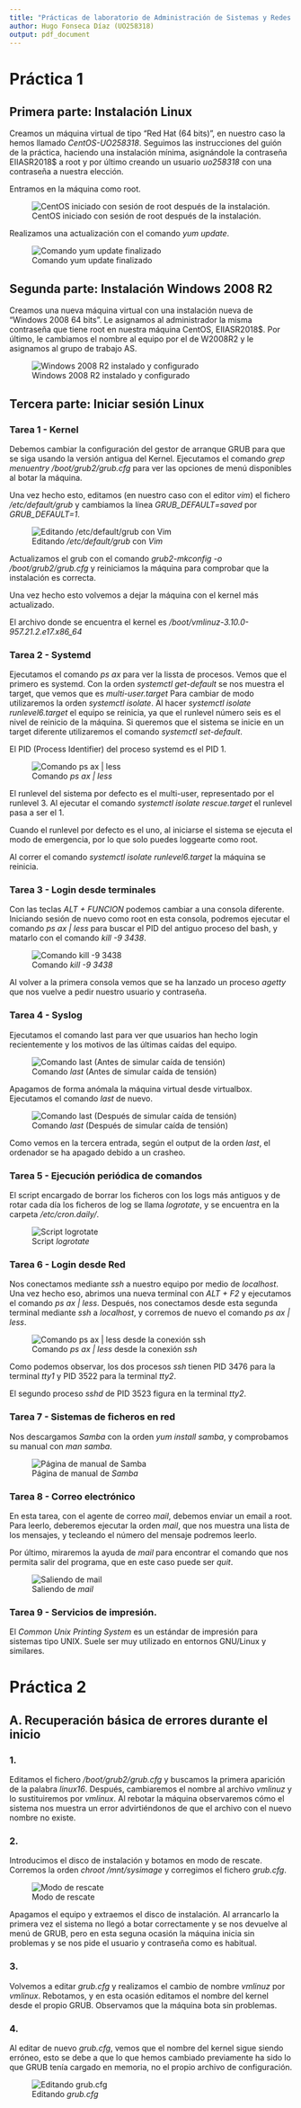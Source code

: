 ```yaml
---
title: "Prácticas de laboratorio de Administración de Sistemas y Redes - UO258318"
author: Hugo Fonseca Díaz (UO258318)
output: pdf_document
---
```


# Práctica 1

## Primera parte: Instalación Linux

Creamos un máquina virtual de tipo "Red Hat (64 bits)", en nuestro caso la hemos llamado *CentOS-UO258318*.
Seguimos las instrucciones del guión de la práctica, haciendo una instalación mínima, asignándole la contraseña EIIASR2018$ a root y por último creando un usuario *uo258318* con una contraseña a nuestra elección.

Entramos en la máquina como root.

![CentOS iniciado con sesión de root después de la instalación.](screenshots/screenshot-01-centOS_after_install.png)

Realizamos una actualización con el comando *yum update*.

![Comando yum update finalizado](screenshots/screenshot-02-yum_update.png)


## Segunda parte: Instalación Windows 2008 R2

Creamos una nueva máquina virtual con una instalación nueva de "Windows 2008 64 bits". Le asignamos al administrador la misma contraseña que tiene root en nuestra máquina CentOS, EIIASR2018$. Por último, le cambiamos el nombre al equipo por el de W2008R2 y le asignamos al grupo de trabajo AS.

![Windows 2008 R2 instalado y configurado](screenshots/screenshot-12-winstall.png)


## Tercera parte: Iniciar sesión Linux

### Tarea 1 - Kernel

Debemos cambiar la configuración del gestor de arranque GRUB para que se siga usando la versión antigua del Kernel.
Ejecutamos el comando *grep menuentry /boot/grub2/grub.cfg* para ver las opciones de menú disponibles al botar la máquina.

Una vez hecho esto, editamos (en nuestro caso con el editor *vim*) el fichero */etc/default/grub* y cambiamos la línea *GRUB_DEFAULT=saved* por *GRUB_DEFAULT=1*.

![Editando */etc/default/grub* con *Vim*](screenshots/screenshot-03-vim_grub.png)

Actualizamos el grub con el comando *grub2-mkconfig -o /boot/grub2/grub.cfg* y reiniciamos la máquina para comprobar que la instalación es correcta.

Una vez hecho esto volvemos a dejar la máquina con el kernel más actualizado.

El archivo donde se encuentra el kernel es */boot/vmlinuz-3.10.0-957.21.2.e17.x86_64*

### Tarea 2 - Systemd

Ejecutamos el comando *ps ax* para ver la lissta de procesos. Vemos que el primero es systemd.
Con la orden *systemctl get-default* se nos muestra el target, que vemos que es *multi-user.target*
Para cambiar de modo utilizaremos la orden *systemctl isolate*.
Al hacer *systemctl isolate runlevel6.target* el equipo se reinicia, ya que el runlevel número seis es el nivel de reinicio de la máquina.
Si queremos que el sistema se inicie en un target diferente utilizaremos el comando *systemctl set-default*.

El PID (Process Identifier) del proceso systemd es el PID 1.

![Comando *ps ax | less*](screenshots/screenshot-04-ps_ax.png)

El runlevel del sistema por defecto es el multi-user, representado por el runlevel 3. Al ejecutar el comando *systemctl isolate rescue.target* el runlevel pasa a ser el 1.

Cuando el runlevel por defecto es el uno, al iniciarse el sistema se ejecuta el modo de emergencia, por lo que solo puedes loggearte como root.

Al correr el comando *systemctl isolate runlevel6.target* la máquina se reinicia.

### Tarea 3 - Login desde terminales

Con las teclas *ALT + FUNCION* podemos cambiar a una consola diferente. Iniciando sesión de nuevo como root en esta consola, podremos ejecutar el comando *ps ax | less* para buscar el PID del antiguo proceso del bash, y matarlo con el comando *kill -9 3438*.

![Comando *kill -9 3438*](screenshots/screenshot-05-kill_9.png)

Al volver a la primera consola vemos que se ha lanzado un proceso *agetty* que nos vuelve a pedir nuestro usuario y contraseña.

### Tarea 4 - Syslog

Ejecutamos el comando last para ver que usuarios han hecho login recientemente y los motivos de las últimas caídas del equipo.

![Comando *last* (Antes de simular caída de tensión)](screenshots/screenshot-06-last.png)

Apagamos de forma anómala la máquina virtual desde virtualbox. Ejecutamos el comando *last* de nuevo.

![Comando *last* (Después de simular caída de tensión)](screenshots/screenshot-07-crash.png)

Como vemos en la tercera entrada, según el output de la orden *last*, el ordenador se ha apagado debido a un crasheo.

### Tarea 5 - Ejecución periódica de comandos

El script encargado de borrar los ficheros con los logs más antiguos y de rotar cada día los ficheros de log se llama *logrotate*, y se encuentra en la carpeta */etc/cron.daily/*.

![Script *logrotate*](screenshots/screenshot-08-logrotate.png)

### Tarea 6 - Login desde Red

Nos conectamos mediante *ssh* a nuestro equipo por medio de *localhost*.
Una vez hecho eso, abrimos una nueva terminal con *ALT + F2* y ejecutamos el comando *ps ax | less*. Después, nos conectamos desde esta segunda terminal mediante *ssh* a *localhost*, y corremos de nuevo el comando *ps ax | less*.

![Comando *ps ax | less* desde la conexión *ssh*](screenshots/screenshot-09-ssh_madness.png)

Como podemos observar, los dos procesos *ssh* tienen PID 3476 para la terminal *tty1* y PID 3522 para la terminal *tty2*. 

El segundo proceso *sshd* de PID 3523 figura en la terminal *tty2*.

### Tarea 7 - Sistemas de ficheros en red

Nos descargamos *Samba* con la orden *yum install samba*, y comprobamos su manual con *man samba*.

![Página de manual de *Samba*](screenshots/screenshot-10-man_samba.png)

### Tarea 8 - Correo electrónico

En esta tarea, con el agente de correo *mail*, debemos enviar un email a root.
Para leerlo, deberemos ejecutar la orden *mail*, que nos muestra una lista de los mensajes, y tecleando el número del mensaje podremos leerlo.

Por último, miraremos la ayuda de *mail* para encontrar el comando que nos permita salir del programa, que en este caso puede ser *quit*.

![Saliendo de *mail*](screenshots/screenshot-11-mail.png)

### Tarea 9 - Servicios de impresión.

El *Common Unix Printing System* es un estándar de impresión para sistemas tipo UNIX. Suele ser muy utilizado en entornos GNU/Linux y similares.



# Práctica 2

## A. Recuperación básica de errores durante el inicio

### 1.

Editamos el fichero */boot/grub2/grub.cfg* y buscamos la primera aparición de la palabra *linux16*. Después, cambiaremos el nombre al archivo *vmlinuz* y lo sustituiremos por *vmlinux*. Al rebotar la máquina observaremos cómo el sistema nos muestra un error advirtiéndonos de que el archivo con el nuevo nombre no existe.

### 2.

Introducimos el disco de instalación y botamos en modo de rescate. Corremos la orden *chroot /mnt/sysimage* y corregimos el fichero *grub.cfg*.

![Modo de rescate](screenshots/screenshot-13-rescue.png)

Apagamos el equipo y extraemos el disco de instalación. Al arrancarlo la primera vez el sistema no llegó a botar correctamente y se nos devuelve al menú de GRUB, pero en esta seguna ocasión la máquina inicia sin problemas y se nos pide el usuario y contraseña como es habitual.

### 3.

Volvemos a editar *grub.cfg* y realizamos el cambio de nombre *vmlinuz* por *vmlinux*. Rebotamos, y en esta ocasión editamos el nombre del kernel desde el propio GRUB.
Observamos que la máquina bota sin problemas.

### 4.

Al editar de nuevo *grub.cfg*, vemos que el nombre del kernel sigue siendo erróneo, esto se debe a que lo que hemos cambiado previamente ha sido lo que GRUB tenía cargado en memoria, no el propio archivo de configuración.

![Editando *grub.cfg*](screenshots/screenshot-14-grub_not_changed.png)
